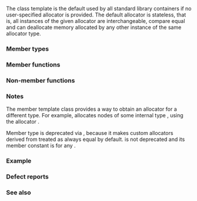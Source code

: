 {{cpp/title|allocator}}
{{cpp/memory/allocator/navbar}}
{{dcl begin}}
{{dcl header|memory}}
{{dcl|num=1|1=
template&lt; class T &gt;
struct allocator;
}}
{{dcl|num=2|deprecated=c++17|removed=c++20|1=
template&lt;&gt;
struct allocator&lt;void&gt;;
}}
{{dcl end}}

The {{tt|std::allocator}} class template is the default {{named req|Allocator}} used by all standard library containers if no user-specified allocator is provided. The default allocator is stateless, that is, all instances of the given allocator are interchangeable, compare equal and can deallocate memory allocated by any other instance of the same allocator type.

{{rrev|until=c++20|
The explicit specialization for {{c/core|void}} lacks the member typedefs {{tt|reference}}, {{tt|const_reference}}, {{tt|size_type}} and {{tt|difference_type}}. This specialization declares no member functions.
}}

{{rrev|since=c++17|
The default allocator satisfies [[cpp/named req/Allocator#Allocator completeness requirements|allocator completeness requirements]].
}}

===Member types===
{{dsc begin}}
{{dsc hitem|Type|Definition}}
{{dsc|{{tt|value_type}}|{{tt|T}}}}
{{dsc|{{tt|pointer}} {{mark life|deprecated=c++17|removed=c++20}}|{{tt|T*}}}}
{{dsc|{{tt|const_pointer}} {{mark life|deprecated=c++17|removed=c++20}}|{{c/core|const T*}}}}
{{dsc|{{tt|reference}} {{mark life|deprecated=c++17|removed=c++20}}|{{tt|T&amp;}}}}
{{dsc|{{tt|const_reference}} {{mark life|deprecated=c++17|removed=c++20}}|{{c/core|const T&amp;}}}}
{{dsc|{{tt|size_type}}&lt;!-- deprecated in C++17, undeprecated by P0619 --&gt;|{{lc|std::size_t}}}}
{{dsc|{{tt|difference_type}}&lt;!-- deprecated in C++17, undeprecated by P0619 --&gt;|{{lc|std::ptrdiff_t}}}}
{{dsc|{{tt|propagate_on_container_move_assignment}} {{mark c++11}}&lt;!-- LWG2103 --&gt;|{{lc|std::true_type}}}}
{{dsc|{{tt|rebind}} {{mark life|deprecated=c++17|removed=c++20}}|{{c|template&lt; class U &gt;
struct rebind
{
    typedef allocator&lt;U&gt; other;
};}}}}
{{dsc|{{tt|is_always_equal}} {{mark life|appear=c++11|deprecated=c++23|removed=c++26}}&lt;!-- LWG2108, LWG3170 --&gt;|{{lc|std::true_type}}}}
{{dsc end}}

===Member functions===
{{dsc begin}}
{{dsc inc|cpp/memory/allocator/dsc allocator}}
{{dsc inc|cpp/memory/allocator/dsc ~allocator}}
{{dsc inc|cpp/memory/allocator/dsc address}}
{{dsc inc|cpp/memory/allocator/dsc allocate}}
{{dsc inc|cpp/memory/allocator/dsc allocate_at_least}}
{{dsc inc|cpp/memory/allocator/dsc deallocate}}
{{dsc inc|cpp/memory/allocator/dsc max_size}}
{{dsc inc|cpp/memory/allocator/dsc construct}}
{{dsc inc|cpp/memory/allocator/dsc destroy}}
{{dsc end}}

===Non-member functions===
{{dsc begin}}
{{dsc inc|cpp/memory/allocator/dsc operator_cmp}}
{{dsc end}}

===Notes===
The member template class {{tt|rebind}} provides a way to obtain an allocator for a different type. For example, {{c/core|std::list&lt;T, A&gt;}} allocates nodes of some internal type {{tt|Node&lt;T&gt;}}, using the allocator {{rev inl|until=c++11|{{tt|A::rebind&lt;Node&lt;T&gt;&gt;::other}}}}{{rev inl|since=c++11|{{c/core|std::allocator_traits&lt;A&gt;::rebind_alloc&lt;Node&lt;T&gt;&gt;}}, which is implemented in terms of {{tt|A::rebind&lt;Node&lt;T&gt;&gt;::other}} if A is an {{tt|std::allocator}}}}.

Member type {{tt|is_always_equal}} is deprecated via {{lwg|3170}}, because it makes custom allocators derived from {{tt|std::allocator}} treated as always equal by default. {{c/core|std::allocator_traits&lt;std::allocator&lt;T&gt;&gt;::is_always_equal}} is not deprecated and its member constant {{tt|value}} is {{c|true}} for any {{tt|T}}.

===Example===
{{example
|code=
#include &lt;iostream&gt;
#include &lt;memory&gt;
#include &lt;string&gt;

int main()
{
    // default allocator for ints
    std::allocator&lt;int&gt; alloc1;
    
    // demonstrating the few directly usable members
    static_assert(std::is_same_v&lt;int, decltype(alloc1)::value_type&gt;);
    int* p1 = alloc1.allocate(1); // space for one int
    alloc1.deallocate(p1, 1);     // and it is gone
    
    // Even those can be used through traits though, so no need
    using traits_t1 = std::allocator_traits&lt;decltype(alloc1)&gt;; // The matching trait
    p1 = traits_t1::allocate(alloc1, 1);
    traits_t1::construct(alloc1, p1, 7);  // construct the int
    std::cout &lt;&lt; *p1 &lt;&lt; '\n';
    traits_t1::deallocate(alloc1, p1, 1); // deallocate space for one int
    
    // default allocator for strings
    std::allocator&lt;std::string&gt; alloc2;
    // matching traits
    using traits_t2 = std::allocator_traits&lt;decltype(alloc2)&gt;;
    
    // Rebinding the allocator using the trait for strings gets the same type
    traits_t2::rebind_alloc&lt;std::string&gt; alloc_ = alloc2;
    
    std::string* p2 = traits_t2::allocate(alloc2, 2); // space for 2 strings
    
    traits_t2::construct(alloc2, p2, "foo");
    traits_t2::construct(alloc2, p2 + 1, "bar");
    
    std::cout &lt;&lt; p2[0] &lt;&lt; ' ' &lt;&lt; p2[1] &lt;&lt; '\n';
    
    traits_t2::destroy(alloc2, p2 + 1);
    traits_t2::destroy(alloc2, p2);
    traits_t2::deallocate(alloc2, p2, 2);
}
|output=
7
foo bar
}}

===Defect reports===
{{dr list begin}}
{{dr list item|wg=lwg|dr=2103|std=C++11|before=redundant comparison between {{tt|allocator}} might be required|after={{tt|propagate_on_container_move_assignment}} provided}}
{{dr list item|wg=lwg|dr=2108|std=C++11|before=there was no way to show {{tt|allocator}} is stateless|after={{tt|is_always_equal}} provided}}
{{dr list end}}

===See also===
{{dsc begin}}
{{dsc inc|cpp/memory/dsc allocator_traits}}
{{dsc inc|cpp/memory/dsc scoped_allocator_adaptor}}
{{dsc inc|cpp/memory/dsc uses_allocator}}
{{dsc end}}

{{langlinks|de|es|fr|it|ja|pt|ru|zh}}
